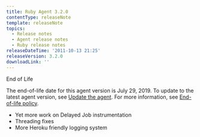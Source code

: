 ```yaml
---
title: Ruby Agent 3.2.0
contentType: releaseNote
template: releaseNote
topics:
  - Release notes
  - Agent release notes
  - Ruby release notes
releaseDateTime: '2011-10-13 21:25'
releaseVersion: 3.2.0
downloadLink: ''
---
```


End of Life

<div className="callout-important">


The end-of-life date for this agent version is July 29, 2019. To update to the latest agent version, see [Update the agent](/docs/agents/manage-apm-agents/installation/update-new-relic-agent). For more information, see [End-of-life policy](/docs/agents/manage-apm-agents/maintenance/new-relic-agent-plugin-end-life-policy).


</div>

*   Yet more work on Delayed Job instrumentation
*   Threading fixes
*   More Heroku friendly logging system